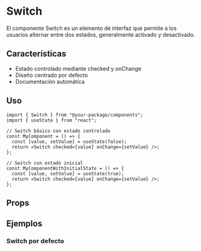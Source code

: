 
<Meta of={SwitchStories} />

# Switch

El componente Switch es un elemento de interfaz que permite a los usuarios alternar entre dos estados, generalmente activado y desactivado.

## Características

- Estado controlado mediante checked y onChange
- Diseño centrado por defecto
- Documentación automática

## Uso

```tsx
import { Switch } from "@your-package/components";
import { useState } from "react";

// Switch básico con estado controlado
const MyComponent = () => {
  const [value, setValue] = useState(false);
  return <Switch checked={value} onChange={setValue} />;
};

// Switch con estado inicial
const MyComponentWithInitialState = () => {
  const [value, setValue] = useState(true);
  return <Switch checked={value} onChange={setValue} />;
};
```

## Props

<Controls />

## Ejemplos

### Switch por defecto

<Story of={SwitchStories.Default} />
